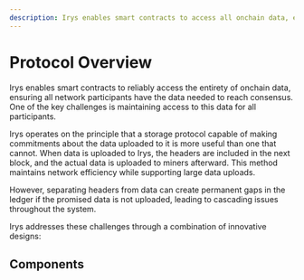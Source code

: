 ```yaml
---
description: Irys enables smart contracts to access all onchain data, ensuring reliable consensus through innovations like efficient sampling, fast 2D packing, and capacity mining.
---
```



# Protocol Overview

Irys enables smart contracts to reliably access the entirety of onchain data, ensuring all network participants have the data needed to reach consensus. One of the key challenges is maintaining access to this data for all participants.

Irys operates on the principle that a storage protocol capable of making commitments about the data uploaded to it is more useful than one that cannot. When data is uploaded to Irys, the headers are included in the next block, and the actual data is uploaded to miners afterward. This method maintains network efficiency while supporting large data uploads.

However, separating headers from data can create permanent gaps in the ledger if the promised data is not uploaded, leading to cascading issues throughout the system.

Irys addresses these challenges through a combination of innovative designs:

<ArchitectureBento />

## Components

<ComponentBento />
